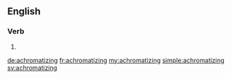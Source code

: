 ==English==

===Verb===
{{head|en}}

# {{present participle of|achromatize|lang=en}}

[[de:achromatizing]]
[[fr:achromatizing]]
[[my:achromatizing]]
[[simple:achromatizing]]
[[sv:achromatizing]]